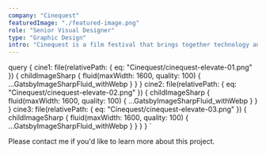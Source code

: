```yaml
---
company: "Cinequest"
featuredImage: "./featured-image.png"
role: "Senior Visual Designer"
type: "Graphic Design"
intro: "Cinequest is a film festival that brings together technology and art in a fun and engaging way. My design was selected for the 2017 theme Elevate." 
---
```


  query {
    cine1: file(relativePath: { eq: "Cinequest/cinequest-elevate-01.png" }) {
      childImageSharp {
        fluid(maxWidth: 1600, quality: 100) {
          ...GatsbyImageSharpFluid_withWebp
        }
      }
    }
    cine2: file(relativePath: { eq: "Cinequest/cinequest-elevate-02.png" }) {
      childImageSharp {
        fluid(maxWidth: 1600, quality: 100) {
          ...GatsbyImageSharpFluid_withWebp
        }
      }
    }
    cine3: file(relativePath: { eq: "Cinequest/cinequest-elevate-03.png" }) {
      childImageSharp {
        fluid(maxWidth: 1600, quality: 100) {
          ...GatsbyImageSharpFluid_withWebp
        }
      }
    }
  }
`

<GridTwo>

<ImageContainer classes="small" fluid={props.data.cine3.childImageSharp.fluid} />
<ImageContainer classes="small" fluid={props.data.cine2.childImageSharp.fluid} />
<ImageContainer classes="large" fluid={props.data.cine1.childImageSharp.fluid} />

<p class="small right blog-text">Please contact me if you'd like to learn more about this project.</p>

</GridTwo>